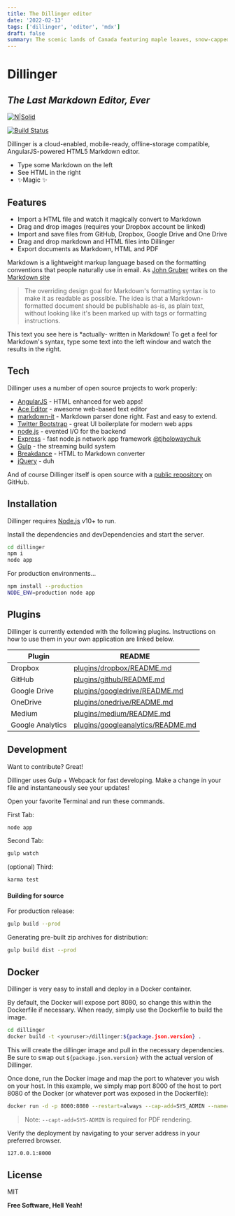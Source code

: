 ```yaml
---
title: The Dillinger editor
date: '2022-02-13'
tags: ['dillinger', 'editor', 'mdx']
draft: false
summary: The scenic lands of Canada featuring maple leaves, snow-capped mountains, turquoise lakes and Toronto. Take in the sights in this photo gallery exhibition and see how easy it is to replicate with some MDX magic and tailwind classes.
---
```



# Dillinger
## _The Last Markdown Editor, Ever_

[![N|Solid](https://cldup.com/dTxpPi9lDf.thumb.png)](https://nodesource.com/products/nsolid)

[![Build Status](https://travis-ci.org/joemccann/dillinger.svg?branch=master)](https://travis-ci.org/joemccann/dillinger)

Dillinger is a cloud-enabled, mobile-ready, offline-storage compatible,
AngularJS-powered HTML5 Markdown editor.

- Type some Markdown on the left
- See HTML in the right
- ✨Magic ✨

## Features

- Import a HTML file and watch it magically convert to Markdown
- Drag and drop images (requires your Dropbox account be linked)
- Import and save files from GitHub, Dropbox, Google Drive and One Drive
- Drag and drop markdown and HTML files into Dillinger
- Export documents as Markdown, HTML and PDF

Markdown is a lightweight markup language based on the formatting conventions
that people naturally use in email.
As [John Gruber] writes on the [Markdown site][df1]

> The overriding design goal for Markdown's
> formatting syntax is to make it as readable
> as possible. The idea is that a
> Markdown-formatted document should be
> publishable as-is, as plain text, without
> looking like it's been marked up with tags
> or formatting instructions.

This text you see here is *actually- written in Markdown! To get a feel
for Markdown's syntax, type some text into the left window and
watch the results in the right.

## Tech

Dillinger uses a number of open source projects to work properly:

- [AngularJS] - HTML enhanced for web apps!
- [Ace Editor] - awesome web-based text editor
- [markdown-it] - Markdown parser done right. Fast and easy to extend.
- [Twitter Bootstrap] - great UI boilerplate for modern web apps
- [node.js] - evented I/O for the backend
- [Express] - fast node.js network app framework [@tjholowaychuk]
- [Gulp] - the streaming build system
- [Breakdance](https://breakdance.github.io/breakdance/) - HTML
to Markdown converter
- [jQuery] - duh

And of course Dillinger itself is open source with a [public repository][dill]
 on GitHub.

## Installation

Dillinger requires [Node.js](https://nodejs.org/) v10+ to run.

Install the dependencies and devDependencies and start the server.

```sh
cd dillinger
npm i
node app
```

For production environments...

```sh
npm install --production
NODE_ENV=production node app
```

## Plugins

Dillinger is currently extended with the following plugins.
Instructions on how to use them in your own application are linked below.

| Plugin | README |
| ------ | ------ |
| Dropbox | [plugins/dropbox/README.md][PlDb] |
| GitHub | [plugins/github/README.md][PlGh] |
| Google Drive | [plugins/googledrive/README.md][PlGd] |
| OneDrive | [plugins/onedrive/README.md][PlOd] |
| Medium | [plugins/medium/README.md][PlMe] |
| Google Analytics | [plugins/googleanalytics/README.md][PlGa] |

## Development

Want to contribute? Great!

Dillinger uses Gulp + Webpack for fast developing.
Make a change in your file and instantaneously see your updates!

Open your favorite Terminal and run these commands.

First Tab:

```sh
node app
```

Second Tab:

```sh
gulp watch
```

(optional) Third:

```sh
karma test
```

#### Building for source

For production release:

```sh
gulp build --prod
```

Generating pre-built zip archives for distribution:

```sh
gulp build dist --prod
```

## Docker

Dillinger is very easy to install and deploy in a Docker container.

By default, the Docker will expose port 8080, so change this within the
Dockerfile if necessary. When ready, simply use the Dockerfile to
build the image.

```sh
cd dillinger
docker build -t <youruser>/dillinger:${package.json.version} .
```

This will create the dillinger image and pull in the necessary dependencies.
Be sure to swap out `${package.json.version}` with the actual
version of Dillinger.

Once done, run the Docker image and map the port to whatever you wish on
your host. In this example, we simply map port 8000 of the host to
port 8080 of the Docker (or whatever port was exposed in the Dockerfile):

```sh
docker run -d -p 8000:8080 --restart=always --cap-add=SYS_ADMIN --name=dillinger <youruser>/dillinger:${package.json.version}
```

> Note: `--capt-add=SYS-ADMIN` is required for PDF rendering.

Verify the deployment by navigating to your server address in
your preferred browser.

```sh
127.0.0.1:8000
```

## License

MIT

**Free Software, Hell Yeah!**

[//]: # (These are reference links used in the body of this note and get stripped out when the markdown processor does its job. There is no need to format nicely because it shouldn't be seen. Thanks SO - http://stackoverflow.com/questions/4823468/store-comments-in-markdown-syntax)

   [dill]: <https://github.com/joemccann/dillinger>
   [git-repo-url]: <https://github.com/joemccann/dillinger.git>
   [john gruber]: <http://daringfireball.net>
   [df1]: <http://daringfireball.net/projects/markdown/>
   [markdown-it]: <https://github.com/markdown-it/markdown-it>
   [Ace Editor]: <http://ace.ajax.org>
   [node.js]: <http://nodejs.org>
   [Twitter Bootstrap]: <http://twitter.github.com/bootstrap/>
   [jQuery]: <http://jquery.com>
   [@tjholowaychuk]: <http://twitter.com/tjholowaychuk>
   [express]: <http://expressjs.com>
   [AngularJS]: <http://angularjs.org>
   [Gulp]: <http://gulpjs.com>

   [PlDb]: <https://github.com/joemccann/dillinger/tree/master/plugins/dropbox/README.md>
   [PlGh]: <https://github.com/joemccann/dillinger/tree/master/plugins/github/README.md>
   [PlGd]: <https://github.com/joemccann/dillinger/tree/master/plugins/googledrive/README.md>
   [PlOd]: <https://github.com/joemccann/dillinger/tree/master/plugins/onedrive/README.md>
   [PlMe]: <https://github.com/joemccann/dillinger/tree/master/plugins/medium/README.md>
   [PlGa]: <https://github.com/RahulHP/dillinger/blob/master/plugins/googleanalytics/README.md>
